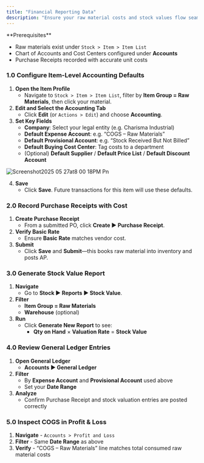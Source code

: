 ```yaml
---
title: "Financial Reporting Data"
description: "Ensure your raw material costs and stock values flow seamlessly into your financial statements—giving you accurate inventory valuation, cost of goods sold (COGS), and audit-ready journals in the CGIC App."
---
```


<Info>
  **Prerequisites**

  - Raw materials exist under `Stock > Item > Item List `
  - Chart of Accounts and Cost Centers configured under **Accounts**
  - Purchase Receipts recorded with accurate unit costs
</Info>

### 1.0 Configure Item-Level Accounting Defaults

1. **Open the Item Profile**
   - Navigate to `Stock > Item > Item List`, filter by **Item Group = Raw Materials**, then click your material.
2. **Edit and Select the Accounting Tab**
   - Click **Edit** (or `Actions > Edit`) and choose **Accounting**.
3. **Set Key Fields**
   - **Company**: Select your legal entity (e.g. Charisma Industrial)
   - **Default Expense Account**: e.g. “COGS – Raw Materials”
   - **Default Provisional Account**: e.g. “Stock Received But Not Billed”
   - **Default Buying Cost Center**: Tag costs to a department
   - (Optional) **Default Supplier** / **Default Price List** / **Default Discount Account**

![Screenshot2025 05 27at8 00 18PM Pn](/images/Screenshot2025-05-27at8.00.18PM.png)

4. **Save**
   - Click **Save**. Future transactions for this item will use these defaults.

### 2.0 Record Purchase Receipts with Cost

1. **Create Purchase Receipt**
   - From a submitted PO, click **Create ▶️ Purchase Receipt**.
2. **Verify Basic Rate**
   - Ensure **Basic Rate** matches vendor cost.
3. **Submit**
   - Click **Save** and **Submit**—this books raw material into inventory and posts AP.

### 3.0 Generate Stock Value Report

1. **Navigate**
   - Go to **Stock ▶️ Reports ▶️ Stock Value**.
2. **Filter**
   - **Item Group = Raw Materials**
   - **Warehouse** (optional)
3. **Run**
   - Click **Generate New Report** to see:
     - **Qty on Hand** × **Valuation Rate** = **Stock Value**

### 4.0 Review General Ledger Entries

1. **Open General Ledger**
   - **Accounts ▶️ General Ledger**
2. **Filter**
   - By **Expense Account** and **Provisional Account** used above
   - Set your **Date Range**
3. **Analyze**
   - Confirm Purchase Receipt and stock valuation entries are posted correctly

### 5.0 Inspect COGS in Profit & Loss

1. **Navigate** - `Accounts > Profit and Loss `
2. **Filter** - Same **Date Range** as above
3. **Verify** - “COGS – Raw Materials” line matches total consumed raw material costs